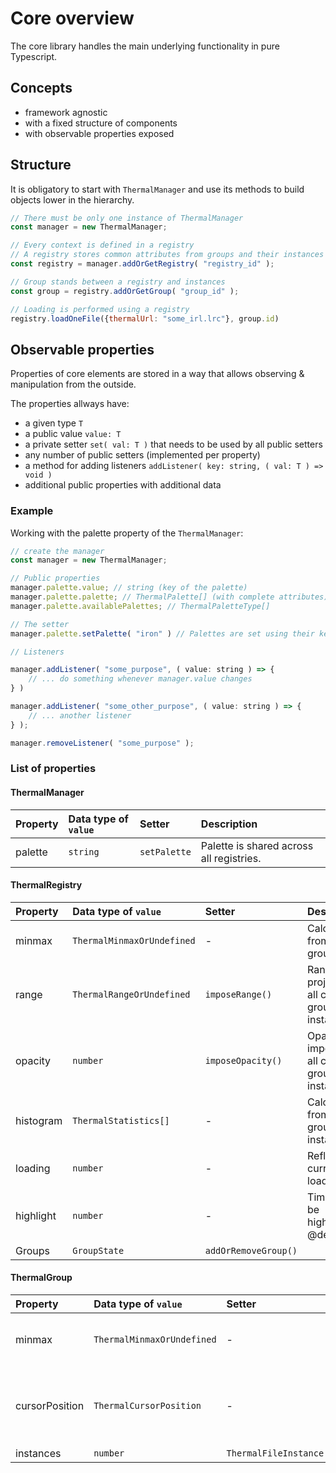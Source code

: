# Core overview

The core library handles the main underlying functionality in pure Typescript.

## Concepts

- framework agnostic
- with a fixed structure of components
- with observable properties exposed

## Structure

It is obligatory to start with `ThermalManager` and use its methods to build objects lower in the hierarchy.

```javascript
// There must be only one instance of ThermalManager
const manager = new ThermalManager;

// Every context is defined in a registry
// A registry stores common attributes from groups and their instances
const registry = manager.addOrGetRegistry( "registry_id" );

// Group stands between a registry and instances
const group = registry.addOrGetGroup( "group_id" );

// Loading is performed using a registry
registry.loadOneFile({thermalUrl: "some_irl.lrc"}, group.id)
```

## Observable properties

Properties of core elements are stored in a way that allows observing & manipulation from the outside.

The properties allways have:
- a given type `T`
- a public value `value: T`
- a private setter `set( val: T )` that needs to be used by all public setters
- any number of public setters (implemented per property)
- a method for adding listeners `addListener( key: string, ( val: T ) => void )`
- additional public properties with additional data

### Example

Working with the palette property of the `ThermalManager`:

```javascript filename="example-palette.ts" copy
// create the manager
const manager = new ThermalManager;

// Public properties
manager.palette.value; // string (key of the palette)
manager.palette.palette; // ThermalPalette[] (with complete attributes)
manager.palette.availablePalettes; // ThermalPaletteType[]

// The setter
manager.palette.setPalette( "iron" ) // Palettes are set using their keys

// Listeners

manager.addListener( "some_purpose", ( value: string ) => {
    // ... do something whenever manager.value changes
} )

manager.addListener( "some_other_purpose", ( value: string ) => {
    // ... another listener
} );

manager.removeListener( "some_purpose" );

```

### List of properties

#### ThermalManager

| Property   | Data type of `value` | Setter | Description |
| :----- | :---- | :----- | :------ |
|  palette   |  `string` | `setPalette` | Palette is shared across all registries. |

#### ThermalRegistry

| Property   | Data type of `value` | Setter | Description |
| :----- | :---- | :----- | :------ |
|  minmax   |  `ThermalMinmaxOrUndefined` | - | Calculated from all child groups. |
|  range   |  `ThermalRangeOrUndefined` | `imposeRange()` | Range is projected into all child groups and instances. |
|  opacity   |  `number` | `imposeOpacity()` | Opacity id imposed into all child groups and instances. |
|  histogram   |  `ThermalStatistics[]` | - | Calculated from child groups and instances. |
|  loading   |  `number` | - | Reflects the current loading state. |
|  highlight   |  `number` | - | Timestamp to be highlighted @deprecated. |
|  Groups   |  `GroupState` | `addOrRemoveGroup()` |  |

#### ThermalGroup

| Property   | Data type of `value` | Setter | Description |
| :----- | :---- | :----- | :------ |
|  minmax   |  `ThermalMinmaxOrUndefined` | - | Calculated from all child instances. |
|  cursorPosition   |  `ThermalCursorPosition` | - | Synces the cursor position across all group's instances. |
|  instances   |  `number` | `ThermalFileInstance[]` |  |


